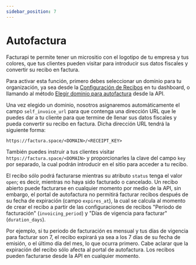 ```yaml
---
sidebar_position: 7
---
```


# Autofactura

Facturapi te permite tener un micrositio con el logotipo de tu empresa y tus colores, que tus clientes pueden visitar para introducir sus datos fiscales y convertir su recibo en factura.

Para activar esta función, primero debes seleccionar un dominio para tu organización, ya sea desde la [Configuración de Recibos](https://www.facturapi.io/dashboard/settings/receipts) en tu dashboard, o llamando al método [Elegir dominio para autofactura](#elegir-dominio-para-autofactura) desde la API.

Una vez elegido un dominio, nosotros asignaremos automáticamente el campo `self_invoice_url` para que contenga una dirección URL que le puedes dar a tu cliente para que termine de llenar sus datos fiscales y pueda convertir su recibo en factura. Dicha dirección URL tendrá la siguiente forma:

`https://factura.space/<DOMAIN>/<RECEIPT_KEY>`

También puedes instruir a tus clientes visitar `https://factura.space/<DOMAIN>` y proporcionarles la clave del campo `key` por separado, la cual podrán introducir en el sitio para acceder a tu recibo.

El recibo sólo podrá facturarse mientras su atributo `status` tenga el valor `open`; es decir, mientras no haya sido facturado o cancelado. Un recibo abierto puede facturarse en cualquier momento por medio de la API, sin embargo, el portal de autofactura no permitirá facturar recibos después de su fecha de expiración (campo `expires_at`), la cual se calcula al momento de crear el recibo a partir de las configuraciones de recibos "Periodo de facturación" (`invoicing_period`) y "Días de vigencia para facturar" (`duration_days`).

Por ejemplo, si tu periodo de facturación es mensual y tus días de vigencia para facturar son 7, el recibo expirará ya sea a los 7 días de su fecha de emisión, o el último día del mes, lo que ocurra primero. Cabe aclarar que la expiración del recibo sólo afecta al portal de autofactura. Los recibos pueden facturarse desde la API en cualquier momento.
